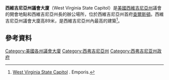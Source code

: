 {{Infobox NRHP
| name          = 西維吉尼亞州議會大廈
| nrhp_type     = cp
| nocat         = yes
| image         = The West Virginia Capitol in Charleston LCCN2015631770.tif
| image_size = 350px
| caption       = 議會大廈
| location      ={{USA}}[[西維吉尼亞州|西維吉尼亞州]][[查爾斯頓_(西維吉尼亞州)|查爾斯頓]]，1900 Kanawha Boulevard East
| coordinates   = {{coord|38|20|10|N|81|36|43|W|display=inline,title}}
| locmapin      =
| area          =
| built         = 1924-32
| architect     = 卡斯·吉爾伯特 (Cass Gilbert)
| architecture  = 殖民複興風格,<br/>意大利文藝復興
| added         = 1974 年 12 月 31 日
| partof        = 西維吉尼亞州
| partof_refnum = 74002009<ref name="nris">{{NRISref|2009a}}</ref>
}}
'''西維吉尼亞州議會大廈'''（West Virginia State Capitol）是[[美國|美國]][[西維吉尼亞州|西維吉尼亞州]]議會的開會地點和西維吉尼亞州長的辦公場所，位於西維吉尼亞州首府[[查爾斯頓_(西維吉尼亞州)|查爾斯頓]]。西維吉尼亞州議會大廈高89米，是西維吉尼亞州內最高的建築<ref>[http://www.emporis.com/building/westvirginiastatecapitol-charleston-wv-usa West Virginia State Capitol] {{Wayback|url=http://www.emporis.com/building/westvirginiastatecapitol-charleston-wv-usa |date=20121023090209 }}. Emporis.</ref>。
==參考資料==
{{reflist}}

{{US State Capitols}}

[[Category:美國各州議會大廈|Category:美國各州議會大廈]]
[[Category:西弗吉尼亞州|Category:西弗吉尼亞州]]
[[Category:西弗吉尼亚州政府|Category:西弗吉尼亚州政府]]